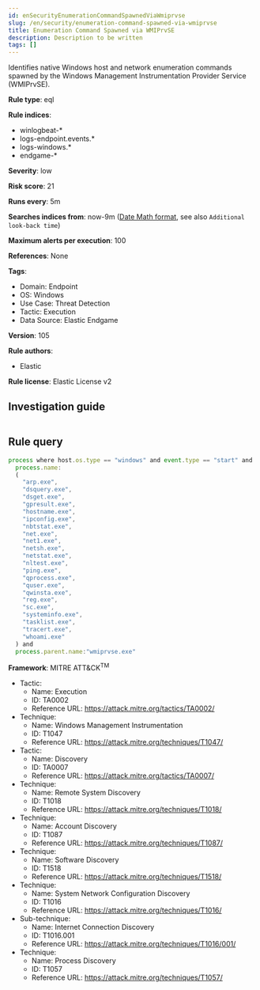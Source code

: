 ```yaml
---
id: enSecurityEnumerationCommandSpawnedViaWmiprvse
slug: /en/security/enumeration-command-spawned-via-wmiprvse
title: Enumeration Command Spawned via WMIPrvSE
description: Description to be written
tags: []
---
```


<div id="enumeration-command-spawned-via-wmiprvse"></div>

Identifies native Windows host and network enumeration commands spawned by the Windows Management Instrumentation Provider Service (WMIPrvSE).

**Rule type**: eql

**Rule indices**: 

* winlogbeat-*
* logs-endpoint.events.*
* logs-windows.*
* endgame-*

**Severity**: low

**Risk score**: 21

**Runs every**: 5m

**Searches indices from**: now-9m ([Date Math format](((ref))/common-options.html#date-math), see also <DocLink id="enSecurityRulesUiCreate" section="set-the-rules-schedule">`Additional look-back time`</DocLink>)

**Maximum alerts per execution**: 100

**References**: None

**Tags**: 

* Domain: Endpoint
* OS: Windows
* Use Case: Threat Detection
* Tactic: Execution
* Data Source: Elastic Endgame

**Version**: 105

**Rule authors**: 

* Elastic

**Rule license**: Elastic License v2

## Investigation guide

```markdown

```

## Rule query

```js
process where host.os.type == "windows" and event.type == "start" and
  process.name:
  (
    "arp.exe",
    "dsquery.exe",
    "dsget.exe",
    "gpresult.exe",
    "hostname.exe",
    "ipconfig.exe",
    "nbtstat.exe",
    "net.exe",
    "net1.exe",
    "netsh.exe",
    "netstat.exe",
    "nltest.exe",
    "ping.exe",
    "qprocess.exe",
    "quser.exe",
    "qwinsta.exe",
    "reg.exe",
    "sc.exe",
    "systeminfo.exe",
    "tasklist.exe",
    "tracert.exe",
    "whoami.exe"
  ) and
  process.parent.name:"wmiprvse.exe"

```

**Framework**: MITRE ATT&CK<sup>TM</sup>

* Tactic:
    * Name: Execution
    * ID: TA0002
    * Reference URL: https://attack.mitre.org/tactics/TA0002/
* Technique:
    * Name: Windows Management Instrumentation
    * ID: T1047
    * Reference URL: https://attack.mitre.org/techniques/T1047/
* Tactic:
    * Name: Discovery
    * ID: TA0007
    * Reference URL: https://attack.mitre.org/tactics/TA0007/
* Technique:
    * Name: Remote System Discovery
    * ID: T1018
    * Reference URL: https://attack.mitre.org/techniques/T1018/
* Technique:
    * Name: Account Discovery
    * ID: T1087
    * Reference URL: https://attack.mitre.org/techniques/T1087/
* Technique:
    * Name: Software Discovery
    * ID: T1518
    * Reference URL: https://attack.mitre.org/techniques/T1518/
* Technique:
    * Name: System Network Configuration Discovery
    * ID: T1016
    * Reference URL: https://attack.mitre.org/techniques/T1016/
* Sub-technique:
    * Name: Internet Connection Discovery
    * ID: T1016.001
    * Reference URL: https://attack.mitre.org/techniques/T1016/001/
* Technique:
    * Name: Process Discovery
    * ID: T1057
    * Reference URL: https://attack.mitre.org/techniques/T1057/

